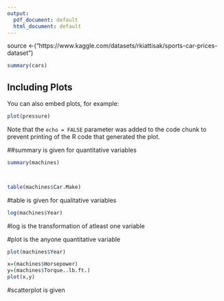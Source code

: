 ---
output:
  pdf_document: default
  html_document: default
---
source <-("https://www.kaggle.com/datasets/rkiattisak/sports-car-prices-dataset")

```{r cars}
summary(cars)
```

## Including Plots

You can also embed plots, for example:

```{r pressure, echo=FALSE}
plot(pressure)
```

Note that the `echo = FALSE` parameter was added to the code chunk to prevent printing of the R code that generated the plot.

##summary is given for quantitative variables

```{r}
summary(machines)



table(machines$Car.Make)

```
#table is given for qualitative variables
```{r}

log(machines$Year)
```
#log is the transformation of atleast one variable

#plot is the anyone quantitative variable
```{r}
plot(machines$Year)
```

```{r}
x=(machines$Horsepower)
y=(machines$Torque..lb.ft.)
plot(x,y)
```

#scatterplot is given